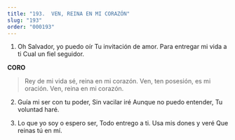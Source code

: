 ```yaml
---
title: "193.  VEN, REINA EN MI CORAZÓN"
slug: "193"
order: "000193"
---
```

1. Oh Salvador, yo puedo oír Tu invitación de amor. Para entregar mi vida a ti Cual un fiel seguidor.

**CORO**
>Rey de mi vida sé, reina en mi corazón. Ven, ten posesión, es mi oración.
Ven, reina en mi corazón.

2. Guía mi ser con tu poder, Sin vacilar iré
Aunque no puedo entender, Tu voluntad haré.

3. Lo que yo soy o espero ser, Todo entrego a ti.
Usa mis dones y veré Que reinas tú en mí.
